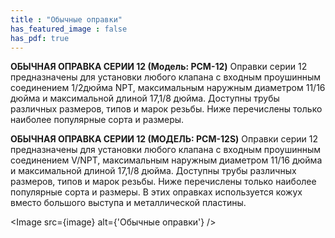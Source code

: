 ```yaml
---
title : "Обычные оправки"
has_featured_image : false
has_pdf: true
---
```


**ОБЫЧНАЯ ОПРАВКА СЕРИИ 12 (Модель: PCM-12)**
Оправки серии 12 предназначены для установки любого клапана с входным проушинным соединением 1/2дюйма NPT, максимальным наружным диаметром 11/16 дюйма и максимальной длиной 17,1/8 дюйма. Доступны трубы различных размеров, типов и марок резьбы. Ниже перечислены только наиболее популярные сорта и размеры.

**ОБЫЧНАЯ ОПРАВКА СЕРИИ 12 (МОДЕЛЬ: PCM-12S)**
Оправки серии 12 предназначены для установки любого клапана с входным проушинным соединением V/NPT, максимальным наружным диаметром 11/16 дюйма и максимальной длиной 17,1/8 дюйма. Доступны трубы различных размеров, типов и марок резьбы. Ниже перечислены только наиболее популярные сорта и размеры. В этих оправках используется кожух вместо большого выступа и металлической пластины.

<Image src={image} alt={'Обычные оправки'} />